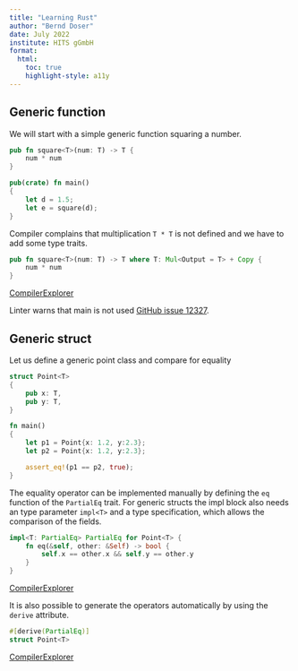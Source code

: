 ```yaml
---
title: "Learning Rust"
author: "Bernd Doser"
date: July 2022
institute: HITS gGmbH
format:
  html:
    toc: true
    highlight-style: a11y
---
```


## Generic function

We will start with a simple generic function squaring a number.

```Rust
pub fn square<T>(num: T) -> T {
    num * num
}

pub(crate) fn main()
{
    let d = 1.5;
    let e = square(d);
}
```

Compiler complains that multiplication `T * T` is not defined and we have to add some type traits. 

```Rust
pub fn square<T>(num: T) -> T where T: Mul<Output = T> + Copy {
    num * num
}
```
[CompilerExplorer](https://godbolt.org/z/YMhGc3Yvd)

Linter warns that main is not used [GitHub issue 12327](https://github.com/rust-lang/rust/issues/12327).


## Generic struct

Let us define a generic point class and compare for equality

```Rust
struct Point<T>
{
    pub x: T,
    pub y: T,
}

fn main()
{
    let p1 = Point{x: 1.2, y:2.3};
    let p2 = Point{x: 1.2, y:2.3};

    assert_eq!(p1 == p2, true);
}
```

The equality operator can be implemented manually by defining the `eq` function of the `PartialEq` trait.
For generic structs the impl block also needs an type parameter `impl<T>` and a type specification, which allows the comparison of the fields.

```Rust
impl<T: PartialEq> PartialEq for Point<T> {
    fn eq(&self, other: &Self) -> bool {
        self.x == other.x && self.y == other.y
    }
}
```
[CompilerExplorer](hhttps://godbolt.org/z/rGqWzEje5)

It is also possible to generate the operators automatically by using the `derive` attribute.

```Rust
#[derive(PartialEq)]
struct Point<T>
```
[CompilerExplorer](https://godbolt.org/z/e97PedWjG)
